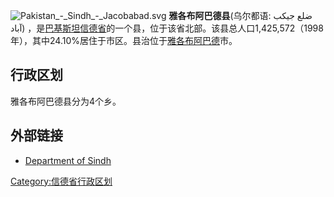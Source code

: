 [[File:Pakistan_-_Sindh_-_Jacobabad.svg|right]]
'''雅各布阿巴德县'''(乌尔都语: ضلع جیکب آباد) ，是[[巴基斯坦|巴基斯坦]][[信德省|信德省]]的一个县，位于该省北部。该县总人口1,425,572（1998年），其中24.10%居住于市区。县治位于[[雅各布阿巴德|雅各布阿巴德]]市。

== 行政区划 ==
雅各布阿巴德县分为4个乡。

==外部链接==
* [https://www.webcitation.org/5QkZIbVT4?url=http://www.lgdsindh.com.pk/  Department of Sindh ] 

{{信德省行政区划}}
[[Category:信德省行政区划|Category:信德省行政区划]]